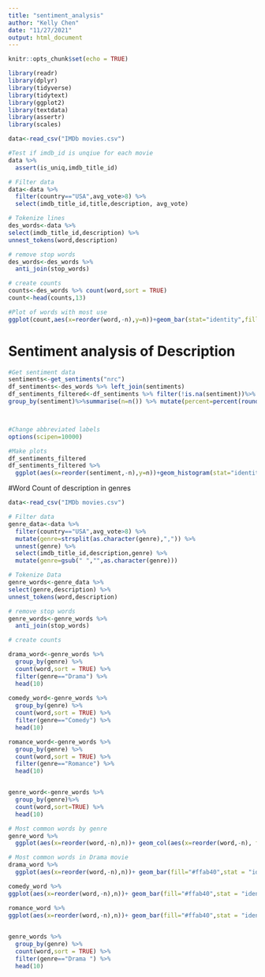 ```yaml
---
title: "sentiment_analysis"
author: "Kelly Chen"
date: "11/27/2021"
output: html_document
---
```


```r
knitr::opts_chunk$set(echo = TRUE)
```

```r
library(readr)
library(dplyr)
library(tidyverse)
library(tidytext)
library(ggplot2)
library(textdata)
library(assertr)
library(scales)
```

```r
data<-read_csv("IMDb movies.csv")

#Test if imdb_id is unqiue for each movie
data %>%
  assert(is_uniq,imdb_title_id)

# Filter data
data<-data %>%
  filter(country=="USA",avg_vote>8) %>%
  select(imdb_title_id,title,description, avg_vote)

```

```r

# Tokenize lines
des_words<-data %>%
select(imdb_title_id,description) %>%
unnest_tokens(word,description)

# remove stop words
des_words<-des_words %>%
  anti_join(stop_words)

# create counts
counts<-des_words %>% count(word,sort = TRUE)
count<-head(counts,13)

#Plot of words with most use
ggplot(count,aes(x=reorder(word,-n),y=n))+geom_bar(stat="identity",fill="#ffab40")+theme_light()+theme(axis.text.x =element_text(angle=60,hjust=1))+labs(title="Most Common Description words in high-rated movies",x="Words",y="Count")+theme_classic()+geom_text(aes(label=n),col="white",vjust=1,lwd=4)
```

# Sentiment analysis of Description

```r
#Get sentiment data
sentiments<-get_sentiments("nrc")
df_sentiments<-des_words %>% left_join(sentiments)
df_sentiments_filtered<-df_sentiments %>% filter(!is.na(sentiment))%>%
group_by(sentiment)%>%summarise(n=n()) %>% mutate(percent=percent(round(n/sum(n),2)))



#Change abbreviated labels
options(scipen=10000)

#Make plots
df_sentiments_filtered
df_sentiments_filtered %>%
  ggplot(aes(x=reorder(sentiment,-n),y=n))+geom_histogram(stat="identity",fill="#ffab40")+labs(title="Top rated Movies Description Sentiments",x="Words",y="Count")+theme_light()+theme(axis.text.x = element_text(angle=60,hjust=1))+geom_text(aes(label=percent),col="white",vjust=1,lwd=4)+theme_classic()

```

#Word Count of description in genres

```r
data<-read_csv("IMDb movies.csv")

# Filter data
genre_data<-data %>%
  filter(country=="USA",avg_vote>8) %>%
  mutate(genre=strsplit(as.character(genre),",")) %>%
  unnest(genre) %>%
  select(imdb_title_id,description,genre) %>%
  mutate(genre=gsub(" ","",as.character(genre)))

# Tokenize Data
genre_words<-genre_data %>%
select(genre,description) %>%
unnest_tokens(word,description)

# remove stop words
genre_words<-genre_words %>%
  anti_join(stop_words)

# create counts

drama_word<-genre_words %>% 
  group_by(genre) %>%
  count(word,sort = TRUE) %>%
  filter(genre=="Drama") %>%
  head(10)
  
comedy_word<-genre_words %>% 
  group_by(genre) %>%
  count(word,sort = TRUE) %>%
  filter(genre=="Comedy") %>%
  head(10)

romance_word<-genre_words %>% 
  group_by(genre) %>%
  count(word,sort = TRUE) %>%
  filter(genre=="Romance") %>%
  head(10)


genre_word<-genre_words %>%
  group_by(genre)%>%
  count(word,sort=TRUE) %>%
  head(10)

```

```r

# Most common words by genre
genre_word %>%
  ggplot(aes(x=reorder(word,-n),n))+ geom_col(aes(x=reorder(word,-n), fill=genre),stat = "identity") +labs(x="Description word", y= "count", title="Most common despription words in Movies") +theme_classic()

# Most common words in Drama movie
drama_word %>%
  ggplot(aes(x=reorder(word,-n),n))+ geom_bar(fill="#ffab40",stat = "identity") +labs(x="Description word", y= "count", title="Most common despription words in Drama Movies") +theme_classic()+geom_text(aes(label=n),col="white",vjust=1)

comedy_word %>%
ggplot(aes(x=reorder(word,-n),n))+ geom_bar(fill="#ffab40",stat = "identity") +labs(x="Description word", y= "count", title="Most common despription words in Comedy Movies") +theme_classic()+geom_text(aes(label=n),col="white",vjust=1)

romance_word %>%
ggplot(aes(x=reorder(word,-n),n))+ geom_bar(fill="#ffab40",stat = "identity") +labs(x="Description word", y= "count", title="Most common despription words in Drama Movies")+geom_text(aes(label=n),col="white",vjust=1,lwd=5)+theme_classic()
  
```

```r
genre_words %>% 
  group_by(genre) %>%
  count(word,sort = TRUE) %>%
  filter(genre=="Drama ") %>%
  head(10)
```

